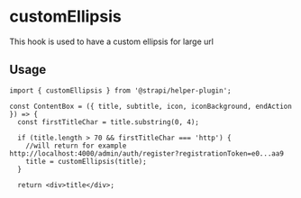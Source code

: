 <!--- customEllipsis.stories.mdx --->


<Meta title="utils/customEllipsis" />

# customEllipsis

This hook is used to have a custom ellipsis for large url

## Usage

```
import { customEllipsis } from '@strapi/helper-plugin';

const ContentBox = ({ title, subtitle, icon, iconBackground, endAction }) => {
  const firstTitleChar = title.substring(0, 4);

  if (title.length > 70 && firstTitleChar === 'http') {
    //will return for example http://localhost:4000/admin/auth/register?registrationToken=e0...aa9
    title = customEllipsis(title);
  }

  return <div>title</div>;
```
